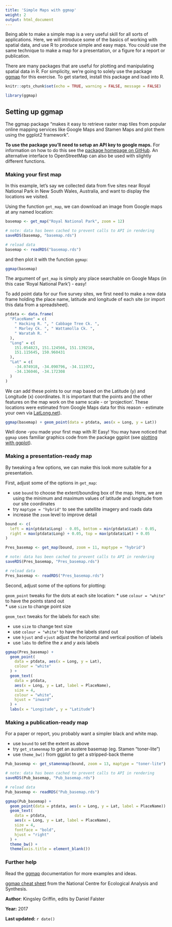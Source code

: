 ```yaml
---
title: 'Simple Maps with ggmap'
weight: 2
output: html_document
---
```


Being able to make a simple map is a very useful skill for all sorts of applications. Here, we will introduce some of the basics of working with spatial data, and use R to produce simple and easy maps. You could use the same technique to make a map for a presentation, or a figure for a report or publication. 

There are many packages that are useful for plotting and manipulating spatial data in R. For simplicity, we're going to solely use the package [ggmap](https://cran.r-project.org/web/packages/ggmap/index.html) for this exercise. To get started, install this package and load into R.

```r
knitr::opts_chunk$set(echo = TRUE, warning = FALSE, message = FALSE)
```

```r
library(ggmap)
```
  
## Setting up ggmap 

The ggmap package "makes it easy to retrieve raster map tiles from popular online mapping services like Google Maps and Stamen Maps and plot them using the ggplot2 framework". 

**To use the package you'll need to setup an API key to google maps.** For information on how to do this see the [package homepage on GitHub](https://github.com/dkahle/ggmap). An alternative interface to OpenStreetMap can also be used with slightly different functions.

### Making your first map

In this example, let's say we collected data from five sites near Royal National Park in New South Wales, Australia, and want to display the locations we visited. 

Using the function `get_map`, we can download an image from Google maps at any named location:

```r
basemap <- get_map("Royal National Park", zoom = 12)
```

```r
# note: data has been cached to prevent calls to API in rendering
saveRDS(basemap, "basemap.rds")
```

```r
# reload data
basemap <- readRDS("basemap.rds")
```

and then plot it with the function `ggmap`: 

```r
ggmap(basemap)
```


The argument of `get_map` is simply any place searchable on Google Maps (in this case 'Royal National Park') - easy!   

To add point data for our five survey sites, we first need to make a new data frame holding the place name, latitude and longitude of each site (or import this data from a spreadsheet).

```r
ptdata <- data.frame(
  "PlaceName" = c(
    " Hacking R. ", " Cabbage Tree Ck. ",
    " Marley Ck. ", " Wattamolla Ck. ",
    " Waratah R. "
  ),
  "Long" = c(
    151.054823, 151.124566, 151.139216,
    151.115645, 150.960431
  ),
  "Lat" = c(
    -34.074918, -34.090796, -34.111972,
    -34.136046, -34.172308
  )
)
```

We can add these points to our map based on the Latitude (y) and Longitude (x) coordinates. It is important that the points and the other features on the map work on the same scale - or 'projection'. These locations were estimated from Google Maps data for this reason - estimate your own via [LatLong.net](http://latlong.net)).

```r
ggmap(basemap) + geom_point(data = ptdata, aes(x = Long, y = Lat))
```


Well done -you made your first map with R! Easy! You may have noticed that `ggmap` uses familiar graphics code from the package ggplot (see [plotting with ggplot](/graphics/ggplot/)).  


### Making a presentation-ready map

By tweaking a few options, we can make this look more suitable for a presentation.   

First, adjust some of the options in `get_map`:

* use `bound` to choose the extent/bounding box of the map. Here, we are using the minimum and maximum values of latitude and longitude from our site coordinates 
* try `maptype = "hybrid"` to see the satellite imagery and roads data   
* increase the `zoom` level to improve detail   
  
```r
bound <- c(
  left = min(ptdata$Long) - 0.05, bottom = min(ptdata$Lat) - 0.05,
  right = max(ptdata$Long) + 0.05, top = max(ptdata$Lat) + 0.05
)
```

```r
Pres_basemap <- get_map(bound, zoom = 11, maptype = "hybrid")
```

```r
# note: data has been cached to prevent calls to API in rendering
saveRDS(Pres_basemap, "Pres_basemap.rds")
```

```r
# reload data
Pres_basemap <- readRDS("Pres_basemap.rds")
```

Second, adjust some of the options for plotting:

`geom_point` tweaks for the dots at each site location:
* use `colour = "white"` to have the points stand out  
* use `size` to change point size  

`geom_text` tweaks for the labels for each site:  

* use `size` to change text size 
* use `colour = "white"` to have the labels stand out 
* use `hjust` and `vjust` adjust the horizontal and vertical position of labels  
* use `labs` to define the *x* and *y* axis labels  

```r
ggmap(Pres_basemap) +
  geom_point(
    data = ptdata, aes(x = Long, y = Lat),
    colour = "white"
  ) +
  geom_text(
    data = ptdata,
    aes(x = Long, y = Lat, label = PlaceName),
    size = 4,
    colour = "white",
    hjust = "inward"
  ) +
  labs(x = "Longitude", y = "Latitude")
```


### Making a publication-ready map

For a paper or report, you probably want a simpler black and white map.

* use `bound` to set the extent as above  
* try `get_stamenmap` to get an austere basemap (eg. Stamen "toner-lite")   
* use `theme_bw()` from ggplot to get a stripped-back theme   
  

```r
Pub_basemap <- get_stamenmap(bound, zoom = 13, maptype = "toner-lite")
```

```r
# note: data has been cached to prevent calls to API in rendering
saveRDS(Pub_basemap, "Pub_basemap.rds")
```

```r
# reload data
Pub_basemap <- readRDS("Pub_basemap.rds")
```


```r
ggmap(Pub_basemap) +
  geom_point(data = ptdata, aes(x = Long, y = Lat, label = PlaceName)) +
  geom_text(
    data = ptdata,
    aes(x = Long, y = Lat, label = PlaceName),
    size = 4,
    fontface = "bold",
    hjust = "right"
  ) +
  theme_bw() +
  theme(axis.title = element_blank())
```


### Further help

Read the [ggmap](https://cran.r-project.org/web/packages/ggmap/index.html) documentation for more examples and ideas.

[ggmap cheat sheet](https://www.nceas.ucsb.edu/~frazier/RSpatialGuides/ggmap/ggmapCheatsheet.pdf) from the National Centre for Ecological Analysis and Synthesis.


**Author**: Kingsley Griffin, edits by Daniel Falster

**Year:** 2017

**Last updated:** `r date()`


